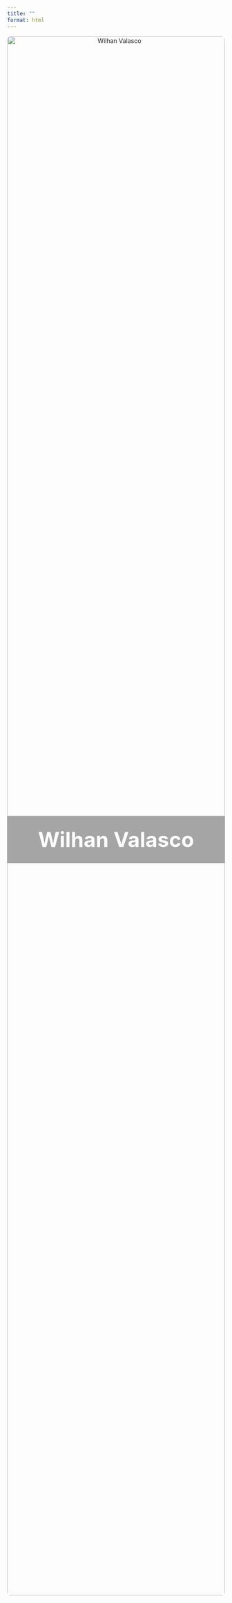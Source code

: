 ```yaml
---
title: ""
format: html
---
```


<div style="position: relative; text-align: center;">

<!-- Foto -->
<img src="wilhan.jpg" alt="Wilhan Valasco" 
     style="width:100%; max-height:90vh; object-fit:cover; object-position: center 35%; opacity:0.95; border-radius:8px;">

<!-- Faixa translúcida com nome centralizado -->
<div style="position: absolute; top: 50%; left: 0; width: 100%; 
            background: rgba(0,0,0,0.35); padding: 25px 0;">
  <h1 style="margin:0; color: white; font-size:3rem; font-weight:700;">
    Wilhan Valasco
  </h1>
</div>

</div>

<script>
document.addEventListener("DOMContentLoaded", function() {
  const cards = document.querySelectorAll('.card');
  const observer = new IntersectionObserver(entries => {
    entries.forEach(entry => {
      if (entry.isIntersecting) {
        entry.target.classList.add('visible');
      }
    });
  }, { threshold: 0.2 });

  cards.forEach(card => observer.observe(card));
});
</script>
